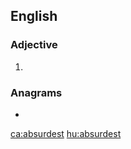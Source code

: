 ==English==

===Adjective===
{{head|en|adjective superlative form}}

# {{en-superlative of|absurd}}

===Anagrams===
* {{l|en|abstrudes}}

[[ca:absurdest]]
[[hu:absurdest]]
